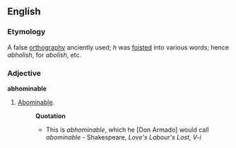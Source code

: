 ==English==

===Etymology===
A false [[orthography]] anciently used; ''h'' was [[foisted]] into various words; hence ''abholish'', for ''abolish'', etc.

===Adjective===
'''abhominable'''

# [[Abominable]]. 
#:'''Quotation'''
#:*This is ''abhominable'', which he [Don Armado] would call ''abominable'' - Shakespeare, ''Love's Labour's Lost, V-i''